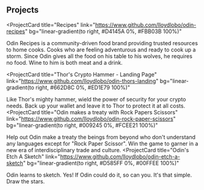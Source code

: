 ## Projects

<ProjectCard
  title="Recipes"
  link="https://www.github.com/lloydlobo/odin-recipes"
  bg="linear-gradient(to right, #D4145A 0%, #FBB03B 100%)"
>
  Odin Recipes is a community-driven food brand providing trusted resources to
  home cooks. Cooks who are feeling adventurous and ready to cook up a storm.
  Since Odin gives all the food on his table to his wolves, he requires no food.
  Wine to him is both meat and a drink.
</ProjectCard>
<!-- Inspiration: https://cryptotag.io/products/cryptotag-starter-kit/ -->
<ProjectCard
  title="Thor's Crypto Hammer - Landing Page"
  link="https://www.github.com/lloydlobo/odin-thors-landing"
  bg="linear-gradient(to right, #662D8C 0%, #ED1E79 100%)"
>
  Like Thor's mighty hammer, wield the power of security for your crypto needs. Back up your wallet and leave it to Thor to protect it at all costs.
</ProjectCard>
<ProjectCard
  title="Odin makes a treaty with Rock Papers Scissors"
  link="https://www.github.com/lloydlobo/odin-rock-paper-scissors"
  bg="linear-gradient(to right, #009245 0%, #FCEE21 100%)"
>
  Help out Odin make a treaty the beings from beyond who don't understand any languages except for "Rock Paper Scissor". Win the game to garner in a new era of interdisciplinary trade and culture.
</ProjectCard>
<ProjectCard
  title="Odin's Etch A Sketch"
  link="https://www.github.com/lloydlobo/odin-etch-a-sketch"
  bg="linear-gradient(to right, #D585FF 0%, #00FFEE 100%)"
>
  Odin learns to sketch. Yes! If Odin could do it, so can you. It's that simple. Draw the stars.
</ProjectCard>

